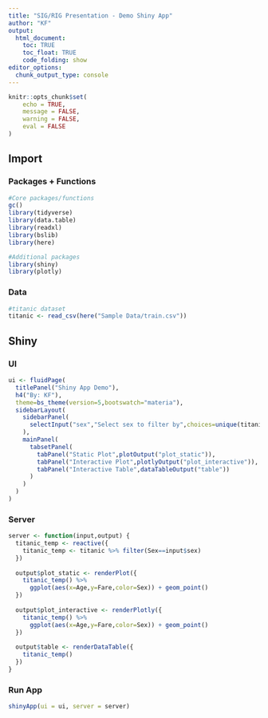 ```yaml
---
title: "SIG/RIG Presentation - Demo Shiny App"
author: "KF"
output: 
  html_document:
    toc: TRUE
    toc_float: TRUE
    code_folding: show
editor_options: 
  chunk_output_type: console
---
```


```r
knitr::opts_chunk$set(
	echo = TRUE,
	message = FALSE,
	warning = FALSE,
	eval = FALSE
)
```

## Import

### Packages + Functions

```r
#Core packages/functions
gc()
library(tidyverse)
library(data.table)
library(readxl)
library(bslib)
library(here)

#Additional packages
library(shiny)
library(plotly)
```

### Data

```r
#titanic dataset
titanic <- read_csv(here("Sample Data/train.csv"))
```

## Shiny

### UI

```r
ui <- fluidPage(
  titlePanel("Shiny App Demo"),
  h4("By: KF"),
  theme=bs_theme(version=5,bootswatch="materia"),
  sidebarLayout(
    sidebarPanel(
      selectInput("sex","Select sex to filter by",choices=unique(titanic$Sex))
    ),
    mainPanel(
      tabsetPanel(
        tabPanel("Static Plot",plotOutput("plot_static")),
        tabPanel("Interactive Plot",plotlyOutput("plot_interactive")),
        tabPanel("Interactive Table",dataTableOutput("table"))
      )
    )
  )
)
```

### Server

```r
server <- function(input,output) {
  titanic_temp <- reactive({
    titanic_temp <- titanic %>% filter(Sex==input$sex)
  })
  
  output$plot_static <- renderPlot({
    titanic_temp() %>%
      ggplot(aes(x=Age,y=Fare,color=Sex)) + geom_point()
  })
  
  output$plot_interactive <- renderPlotly({
    titanic_temp() %>%
      ggplot(aes(x=Age,y=Fare,color=Sex)) + geom_point()
  })
  
  output$table <- renderDataTable({
    titanic_temp()
  })
}
```

### Run App

```r
shinyApp(ui = ui, server = server)
```


